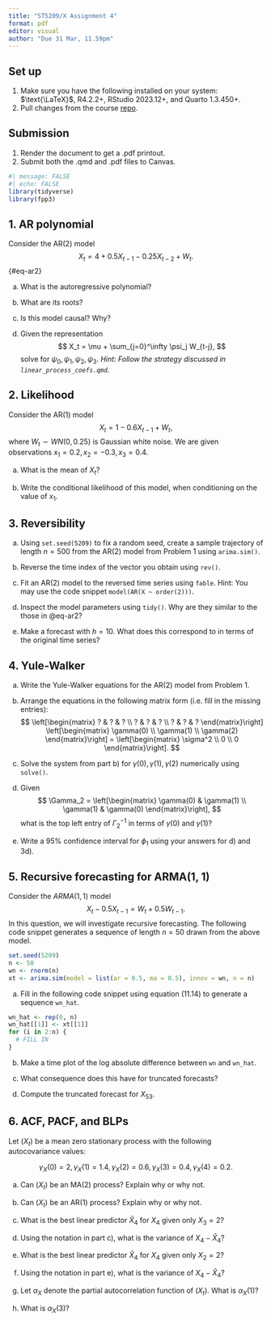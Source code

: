 ```yaml
---
title: "ST5209/X Assignment 4"
format: pdf
editor: visual
author: "Due 31 Mar, 11.59pm"
---
```


## Set up

1.  Make sure you have the following installed on your system: $\text{\LaTeX}$, R4.2.2+, RStudio 2023.12+, and Quarto 1.3.450+.
2.  Pull changes from the course [repo](https://github.com/yanshuotan/st5209-2024).

## Submission

1.  Render the document to get a .pdf printout.
2.  Submit both the .qmd and .pdf files to Canvas.

```r
#| message: FALSE
#| echo: FALSE
library(tidyverse)
library(fpp3)
```

## 1. AR polynomial

Consider the AR(2) model $$
X_t = 4 + 0.5 X_{t-1} - 0.25 X_{t-2} + W_t.
$$ {#eq-ar2}

a.  What is the autoregressive polynomial?

b.  What are its roots?

c.  Is this model causal? Why?

d.  Given the representation $$
    X_t = \mu + \sum_{j=0}^\infty \psi_j W_{t-j},
    $$ solve for $\psi_0, \psi_1, \psi_2, \psi_3$. *Hint: Follow the strategy discussed in `linear_process_coefs.qmd`.*

## 2. Likelihood

Consider the AR(1) model $$
X_t = 1-0.6X_{t-1} + W_t,
$$ where $W_t \sim WN(0, 0.25)$ is Gaussian white noise. We are given observations $x_1 = 0.2, x_2 = -0.3, x_3 = 0.4$.

a.  What is the mean of $X_t$?

b.  Write the conditional likelihood of this model, when conditioning on the value of $x_1$.

## 3. Reversibility

a.  Using `set.seed(5209)` to fix a random seed, create a sample trajectory of length $n = 500$ from the AR(2) model from Problem 1 using `arima.sim()`.

b.  Reverse the time index of the vector you obtain using `rev()`.

c.  Fit an AR(2) model to the reversed time series using `fable`. Hint: You may use the code snippet `model(AR(X ~ order(2)))`.

d.  Inspect the model parameters using `tidy()`. Why are they similar to the those in @eq-ar2?

e.  Make a forecast with $h = 10$. What does this correspond to in terms of the original time series?

## 4. Yule-Walker

a.  Write the Yule-Walker equations for the AR(2) model from Problem 1.

b.  Arrange the equations in the following matrix form (i.e. fill in the missing entries): $$
    \left[\begin{matrix}     ? & ? & ?  \\ ? & ? & ? \\
    ? & ? & ?
    \end{matrix}\right] \left[\begin{matrix}     \gamma(0) \\ \gamma(1) \\ \gamma(2)
    \end{matrix}\right] = \left[\begin{matrix}     \sigma^2 \\ 0 \\ 0
    \end{matrix}\right].
    $$

c.  Solve the system from part b) for $\gamma(0), \gamma(1), \gamma(2)$ numerically using `solve()`.

d.  Given $$
    \Gamma_2 = \left[\begin{matrix}     \gamma(0) & \gamma(1) \\ \gamma(1) & \gamma(0)
    \end{matrix}\right],
    $$ what is the top left entry of $\Gamma_2^{-1}$ in terms of $\gamma(0)$ and $\gamma(1)$?

e.  Write a 95% confidence interval for $\phi_1$ using your answers for d) and 3d).

## 5. Recursive forecasting for ARMA(1, 1)

Consider the $ARMA(1,1)$ model $$
X_t - 0.5X_{t-1} = W_t + 0.5W_{t-1}.
$$ In this question, we will investigate recursive forecasting. The following code snippet generates a sequence of length $n=50$ drawn from the above model.

```r
set.seed(5209)
n <- 50
wn <- rnorm(n)
xt <- arima.sim(model = list(ar = 0.5, ma = 0.5), innov = wn, n = n)
```

a.  Fill in the following code snippet using equation (11.14) to generate a sequence `wn_hat`.

```r
wn_hat <- rep(0, n)
wn_hat[[1]] <- xt[[1]]
for (i in 2:n) {
  # FILL IN
}
```

b.  Make a time plot of the log absolute difference between `wn` and `wn_hat`.

c.  What consequence does this have for truncated forecasts?

d.  Compute the truncated forecast for $X_{53}$.

## 6. ACF, PACF, and BLPs

Let $(X_t)$ be a mean zero stationary process with the following autocovariance values:

$$
\gamma_X(0) = 2, \gamma_X(1) = 1.4, \gamma_X(2) = 0.6, \gamma_X(3) = 0.4, \gamma_X(4) = 0.2.
$$

a.  Can $(X_t)$ be an MA(2) process? Explain why or why not.

b.  Can $(X_t)$ be an AR(1) process? Explain why or why not.

c.  What is the best linear predictor $\hat X_4$ for $X_4$ given only $X_3 = 2$?

d.  Using the notation in part c), what is the variance of $X_4 - \hat X_4$?

e.  What is the best linear predictor $\hat X_4$ for $X_4$ given only $X_2 = 2$?

f.  Using the notation in part e), what is the variance of $X_4 - \hat X_4$?

g.  Let $\alpha_X$ denote the partial autocorrelation function of $(X_t)$. What is $\alpha_X(1)$?

h.  What is $\alpha_X(3)$?
